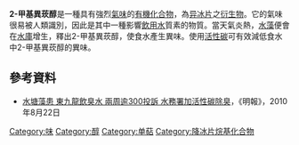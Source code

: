 {{chembox
|ImageFile=Methylisoborneol.png
|ImageSize=150px
|IUPACName=1,6,7,7-Tetramethylbicyclo[2.2.1]heptan-6-ol
|OtherNames=2-甲基异冰片；2-甲基异樟醇
|Section1={{Chembox Identifiers
| Abbreviations = MIB
| ChemSpiderID_Ref = {{chemspidercite|correct|chemspider}}
| ChemSpiderID = 16024
| InChI = 1/C11H20O/c1-9(2)8-5-6-10(9,3)11(4,12)7-8/h8,12H,5-7H2,1-4H3
| InChIKey = LFYXNXGVLGKVCJ-UHFFFAOYAW
| SMILES1 = OC2(C)CC1CCC2(C1(C)C)C
| StdInChI_Ref = {{stdinchicite|correct|chemspider}}
| StdInChI = 1S/C11H20O/c1-9(2)8-5-6-10(9,3)11(4,12)7-8/h8,12H,5-7H2,1-4H3
| StdInChIKey_Ref = {{stdinchicite|correct|chemspider}}
| StdInChIKey = LFYXNXGVLGKVCJ-UHFFFAOYSA-N
| CASNo_Ref = {{cascite|changed|??}}
| CASNo=2371-42-8
| PubChem=16913
| SMILES=CC1(C2CCC1(C(C2)(C)O)C)C
  }}
|Section2={{Chembox Properties
|  Formula=C<sub>11</sub>H<sub>20</sub>O
|  MolarMass=168.28 
|  Appearance=
|  Density=
|  MeltingPt=
|  BoilingPt=
|  Solubility=
  }}
|Section3={{Chembox Hazards
|  MainHazards=
|  FlashPt=
|  Autoignition=
  }}
}}

'''2-甲基異莰醇'''是一種具有強烈[[氣味|氣味]]的[[有機化合物|有機化合物]]，為[[异冰片|异冰片]]之[[衍生物|衍生物]]。它的氣味很易被人類識別，因此是其中一種影響[[飲用水|飲用水]]質素的物質。當天氣炎熱，[[水藻|水藻]]便會在[[水庫|水庫]]增生，釋出2-甲基異莰醇，使食水產生異味。使用[[活性碳|活性碳]]可有效減低食水中2-甲基異莰醇的異味。

==參考資料==
*[https://web.archive.org/web/20100824111106/http://hk.news.yahoo.com/article/100821/4/jtdx.html 水塘藻患 東九龍飲臭水 兩周逾300投訴 水務署加活性碳除臭]，《明報》，2010年8月22日

[[Category:味|Category:味]]
[[Category:醇|Category:醇]]
[[Category:单萜|Category:单萜]]
[[Category:降冰片烷基化合物|Category:降冰片烷基化合物]]


{{Alcohol-stub}}